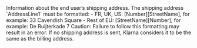   

  

  

  
<ParamField body="Shipping" type="object">   
Information about the end user’s shipping address.  
The shipping address `AddressLine1` must be formatted:  
- FR, UK, US: [Number][StreetName], for example: 33 Cavendish Square  
- Rest of EU: [StreetName][Number], for example: De Ruijterkade 7  
Caution: Failure to follow this formatting may result in an error.  
If no shipping address is sent, Klarna considers it to be the same as the billing address.   

<Expandable title="properties">  
<FirstName />  
  
<LastName />  
<Address1 />  
  

</Expandable> 
</ParamField>